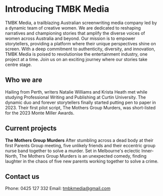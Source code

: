 # Introducing TMBK Media
TMBK Media, a trailblazing Australian screenwriting media company led by a dynamic team of creative women. We are dedicated to reshaping narratives and championing stories that amplify the diverse voices of women across Australia and beyond. Our mission is to empower storytellers, providing a platform where their unique perspectives shine on screen. With a deep commitment to authenticity, diversity, and innovation, TMBK Media is poised to revolutionise the entertainment industry, one project at a time. Join us on an exciting journey where our stories take centre stage.

## Who we are
Hailing from Perth, writers Natalie Williams and Krista Heath met while studying Professional Writing and Publishing at Curtin University. The dynamic duo and forever storytellers finally started putting pen to paper in 2023. Their first pilot script, The Mothers Group Murders, was short-listed for the 2023 Monte Miller Awards.

## Current projects
**The Mothers Group Murders**
After stumbling across a dead body at their first Parents Group meeting, five unlikely friends and their eccentric group nurse band  together to solve a murder. Set in Melbourne's eclectic Inner-North, The Mothers Group Murders is an unexpected comedy, finding laughter in the chaos of five new parents working together to solve a crime.

## Contact us
Phone: 0425 127 332
Email: <a href="mailto:tmbkmedia@gmail.com">tmbkmedia@gmail.com</a>
